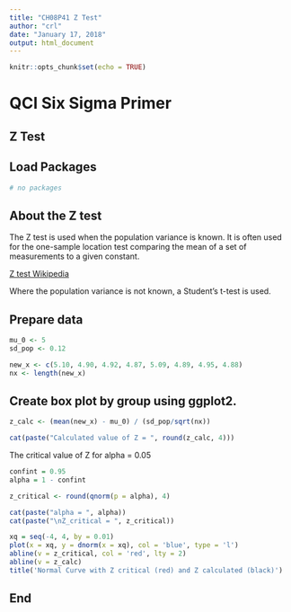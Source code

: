 ```yaml
---
title: "CH08P41 Z Test"
author: "crl"
date: "January 17, 2018"
output: html_document
---
```


```r
knitr::opts_chunk$set(echo = TRUE)
```

# QCI Six Sigma Primer
## Z Test

## Load Packages
```r
# no packages
```

## About the Z test
The Z test is used when the population variance is known.  It is often used for 
the one-sample location test comparing the mean of a set of measurements to a 
given constant. 

[Z test Wikipedia](https://en.wikipedia.org/wiki/Z-test)

Where the population variance is not known, a Student's t-test is used.

## Prepare data
```r
mu_0 <- 5
sd_pop <- 0.12

new_x <- c(5.10, 4.90, 4.92, 4.87, 5.09, 4.89, 4.95, 4.88)
nx <- length(new_x)
```

## Create box plot by group using ggplot2.
```r
z_calc <- (mean(new_x) - mu_0) / (sd_pop/sqrt(nx))

cat(paste("Calculated value of Z = ", round(z_calc, 4)))
```

The critical value of Z for alpha = 0.05

```r
confint = 0.95
alpha = 1 - confint

z_critical <- round(qnorm(p = alpha), 4)

cat(paste("alpha = ", alpha))
cat(paste("\nZ_critical = ", z_critical))
```

```r
xq = seq(-4, 4, by = 0.01)
plot(x = xq, y = dnorm(x = xq), col = 'blue', type = 'l')
abline(v = z_critical, col = 'red', lty = 2)
abline(v = z_calc)
title('Normal Curve with Z critical (red) and Z calculated (black)')
```


## End
